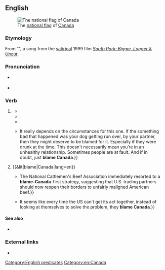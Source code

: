 ==English==
{{was wotd|2017|July|1}}
[[File:Flag-of-canada-flying.jpg|thumb|The [[w:Flag of Canada|national flag]] of [[Canada]]]]

===Etymology===
From “{{w|Blame Canada}}”, a song from the [[satirical]] 1999 film ''[[w:South Park: Bigger, Longer & Uncut|South Park: Bigger, Longer & Uncut]]''.

===Pronunciation===
* {{a|RP|GA}} {{IPA|/bleɪm ˈkænədə/|lang=en}}
* {{hyphenation|blame Can|ada|lang=en}}

===Verb===
{{head|en|verb}}

# {{lb|en|US|idiomatic|jocular}} {{non-gloss definition|A [[catch phrase]] for [[shift#Verb|shifting]] [[attention]] away from a [[problem]] or [[serious]] [[social]] [[issue]] by [[humorously]] laying [[responsibility]] on [[Canada]].}} {{defdate|from c. 1999.}}
#* {{quote-book|author=[[w:Mockingbird Foundation|The Mockingbird Foundation]], comp.|title=The {{w|Phish}} Companion: A Guide to the Band and Their Music|edition=2nd|location=San Francisco, Calif.|publisher=[[w:Hal Leonard Corporation|Backbeat Books]]|year=2004|page=113|isbn=978-0-87930-799-8|passage=So, if you don't like this performance, '''blame Canada'''!}}
#* {{quote-journal|author=Lewis Lazare|title=Ads are ‘sno’ big deal; Reebok spot gives Bears chance to sparkle|newspaper={{w|Chicago Sun-Times}}|date=14 November 2007|passage=We surely can't '''blame Canada'''. [[w:Nike, Inc.|Nike]], we suspect, is where we must point the finger for what has become the somewhat too familiar norm in television advertising put forth by major global sporting goods brands. As we all know by now, it was Nike and the agency's longtime marketing partner {{w|Wieden+Kennedy}} in Portland, Ore., that became famous for delivering a steady stream of soft-sell advertising that sold mood, atmosphere and brand image with minimal reference to the actual goods a particular television commercial might have been created to push.}}
#* {{quote-web|author=“hopefulmom11”|title=Blame Canada?|url=http://www.whattoexpect.com/forums/hot-topics-1/topic/blame-canada.html|archiveurl=https://web.archive.org/web/20151001234844/http://www.whattoexpect.com/forums/hot-topics-1/topic/blame-canada.html|archivedate=1 October 2015|work=What to Expect: Pregnancy and Parenting, Every Step of the Way|date=22 April 2013|passage=Basically, instead of blaming the U.S. government or society or poor parenting for the way our children behave (poorly), we'll just '''blame Canada'''. Everything is Canada's fault.}}
#* {{quote-web|author=Siobhan Smith|title=9 things couples in healthy relationships probably do&nbsp;– and it’s OK|url=http://www.wow247.co.uk/2015/10/09/9-things-couples-in-healthy-relationships-probably-do-and-its-ok/|archiveurl=https://web.archive.org/web/20151114204655/http://www.wow247.co.uk/2015/10/09/9-things-couples-in-healthy-relationships-probably-do-and-its-ok/|archivedate=14 November 2015|work=WOW247|date=9 October 2015|passage=Blame their partner for something bad that happened {{...}} It really depends on the circumstances for this one. If the something bad that happened was your dog getting run over, by your partner, then they might deserve to be blamed for it. Especially if they were drunk at the time. This doesn't necessarily mean you’re in an unhealthy relationship. Sometimes people are at fault. And if in doubt, just '''blame Canada'''.}}
# {{&lit|blame|Canada|lang=en}}
#* {{quote-book|author=Howard F. Lyman|authorlink=Howard Lyman|author2=Glen Merzer|author3=Joanna Samorow-Merzer|chapter=Is Mad Cow here to Stay?|title=No More Bull!: The Mad Cowboy Targets America's Worst Enemy, Our Diet|location=New York, N.Y.|publisher=[[w:Charles Scribner's Sons|Scribner]]|year=2005|pages=22–23|isbn=978-0-7432-8698-5|passage=A few days after the sick Holstein was identified, Dr. DeHaven announced that the cow had been part of a herd of seventy-four cattle shipped from Alberta, Canada, more than two years earlier. {{...}} The National Cattlemen's Beef Association immediately resorted to a '''blame-Canada'''-first strategy, suggesting that U.S. trading partners should now reopen their borders to unfairly maligned American beef.}}
#* {{quote-book|author=Jeff Rose-Martland|title=Game Misconduct|location=[Raleigh, N.C.]|publisher=[[w:Lulu (company)|Lulu]]|year=2009|page=83|isbn=978-0-557-09236-9|passage=So even if we were letting these people into Canada, and I'm not saying that's true, shouldn't the Yanks be keeping them out of the US anyway? {{...}} It seems like every time the US can't get its act together, instead of looking at themselves to solve the problem, they '''blame Canada'''.}}

====See also====
* {{l|en|scapegoat}}

===External links===
* {{pedia|Blame Canada|“Blame Canada” (song)}}

[[Category:English predicates]]
[[Category:en:Canada]]